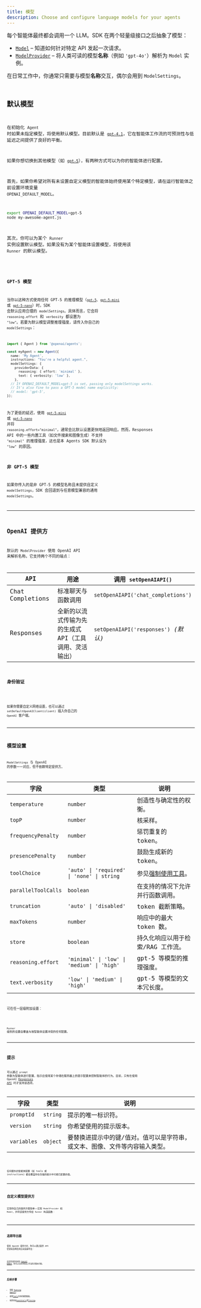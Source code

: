 ```yaml
---
title: 模型
description: Choose and configure language models for your agents
---
```



每个智能体最终都会调用一个 LLM。SDK 在两个轻量级接口之后抽象了模型：

- [`Model`](/openai-agents-js/openai/agents/interfaces/model) – 知道如何针对特定 API 发起一次请求。
- [`ModelProvider`](/openai-agents-js/openai/agents/interfaces/modelprovider) – 将人类可读的模型**名称**（例如 `'gpt‑4o'`）解析为 `Model` 实例。

在日常工作中，你通常只需要与模型**名称**交互，偶尔会用到 `ModelSettings`。

<Code
  lang="typescript"
  code={agentWithModelExample}
  title="为每个智能体指定模型"
/>

## 默认模型

在初始化 `Agent` 时如果未指定模型，将使用默认模型。目前默认是 [`gpt-4.1`](https://platform.openai.com/docs/models/gpt-4.1)，它在智能体工作流的可预测性与低延迟之间提供了良好的平衡。

如果你想切换到其他模型（如 [`gpt-5`](https://platform.openai.com/docs/models/gpt-5)），有两种方式可以为你的智能体进行配置。

首先，如果你希望对所有未设置自定义模型的智能体始终使用某个特定模型，请在运行智能体之前设置环境变量 `OPENAI_DEFAULT_MODEL`。

```bash
export OPENAI_DEFAULT_MODEL=gpt-5
node my-awesome-agent.js
```

其次，你可以为某个 `Runner` 实例设置默认模型。如果没有为某个智能体设置模型，将使用该 `Runner` 的默认模型。

<Code
  lang="typescript"
  code={runnerWithModelExample}
  title="为 Runner 设置默认模型"
/>

### GPT-5 模型

当你以这种方式使用任何 GPT-5 的推理模型（[`gpt-5`](https://platform.openai.com/docs/models/gpt-5)、[`gpt-5-mini`](https://platform.openai.com/docs/models/gpt-5-mini) 或 [`gpt-5-nano`](https://platform.openai.com/docs/models/gpt-5-nano)）时，SDK 会默认应用合理的 `modelSettings`。具体而言，它会将 `reasoning.effort` 和 `verbosity` 都设置为 `"low"`。若要为默认模型调整推理强度，请传入你自己的 `modelSettings`：

```ts
import { Agent } from '@openai/agents';

const myAgent = new Agent({
  name: 'My Agent',
  instructions: "You're a helpful agent.",
  modelSettings: {
    providerData: {
      reasoning: { effort: 'minimal' },
      text: { verbosity: 'low' },
    },
  // If OPENAI_DEFAULT_MODEL=gpt-5 is set, passing only modelSettings works.
  // It's also fine to pass a GPT-5 model name explicitly:
  // model: 'gpt-5',
});
```

为了更低的延迟，使用 [`gpt-5-mini`](https://platform.openai.com/docs/models/gpt-5-mini) 或 [`gpt-5-nano`](https://platform.openai.com/docs/models/gpt-5-nano) 并将 `reasoning.effort="minimal"`，通常会比默认设置更快地返回响应。然而，Responses API 中的一些内置工具（如文件搜索和图像生成）不支持 `"minimal"` 的推理强度，这也是本 Agents SDK 默认设为 `"low"` 的原因。

### 非 GPT-5 模型

如果你传入的是非 GPT‑5 的模型名称且未提供自定义 `modelSettings`，SDK 会回退到与任意模型兼容的通用 `modelSettings`。

---

## OpenAI 提供方

默认的 `ModelProvider` 使用 OpenAI API 来解析名称。它支持两个不同的端点：

| API              | 用途                                                   | 调用 `setOpenAIAPI()`                |
| ---------------- | ------------------------------------------------------ | ------------------------------------ |
| Chat Completions | 标准聊天与函数调用                                     | `setOpenAIAPI('chat_completions')`   |
| Responses        | 全新的以流式传输为先的生成式 API（工具调用、灵活输出） | `setOpenAIAPI('responses')` _(默认)_ |

### 身份验证

<Code
  lang="typescript"
  code={setDefaultOpenAIKeyExample}
  title="设置默认 OpenAI 密钥"
/>

如果你需要自定义网络设置，也可以通过 `setDefaultOpenAIClient(client)` 插入你自己的 `OpenAI` 客户端。

---

## 模型设置

`ModelSettings` 与 OpenAI 的参数一一对应，但不依赖特定提供方。

| 字段                | 类型                                       | 说明                                                                      |
| ------------------- | ------------------------------------------ | ------------------------------------------------------------------------- |
| `temperature`       | `number`                                   | 创造性与确定性的权衡。                                                    |
| `topP`              | `number`                                   | 核采样。                                                                  |
| `frequencyPenalty`  | `number`                                   | 惩罚重复的 token。                                                        |
| `presencePenalty`   | `number`                                   | 鼓励生成新的 token。                                                      |
| `toolChoice`        | `'auto' \| 'required' \| 'none' \| string` | 参见[强制使用工具](/openai-agents-js/zh/guides/agents#forcing-tool-use)。 |
| `parallelToolCalls` | `boolean`                                  | 在支持的情况下允许并行函数调用。                                          |
| `truncation`        | `'auto' \| 'disabled'`                     | token 截断策略。                                                          |
| `maxTokens`         | `number`                                   | 响应中的最大 token 数。                                                   |
| `store`             | `boolean`                                  | 持久化响应以用于检索/RAG 工作流。                                         |
| `reasoning.effort`  | `'minimal' \| 'low' \| 'medium' \| 'high'` | gpt-5 等模型的推理强度。                                                  |
| `text.verbosity`    | `'low' \| 'medium' \| 'high'`              | gpt-5 等模型的文本冗长度。                                                |

可在任一层级附加设置：

<Code lang="typescript" code={modelSettingsExample} title="模型设置" />

`Runner` 级别的设置会覆盖与按智能体设置冲突的任何配置。

---

## 提示

可以通过 `prompt` 参数为智能体进行配置，指示应使用某个存储在服务器上的提示配置来控制智能体的行为。目前，只有在使用 OpenAI [Responses API](https://platform.openai.com/docs/api-reference/responses) 时才支持该选项。

| 字段        | 类型     | 说明                                                                        |
| ----------- | -------- | --------------------------------------------------------------------------- |
| `promptId`  | `string` | 提示的唯一标识符。                                                          |
| `version`   | `string` | 你希望使用的提示版本。                                                      |
| `variables` | `object` | 要替换进提示中的键/值对。值可以是字符串，或文本、图像、文件等内容输入类型。 |

<Code lang="typescript" code={promptIdExample} title="带提示的智能体" />

任何额外的智能体配置（如 tools 或 instructions）都会覆盖你在存储的提示中可能已配置的值。

---

## 自定义模型提供方

实现你自己的提供方很简单——实现 `ModelProvider` 和 `Model`，并将该提供方传给 `Runner` 构造函数：

<Code
  lang="typescript"
  code={modelCustomProviderExample}
  title="最简自定义提供方"
/>

---

## 追踪导出器

使用 OpenAI 提供方时，你可以通过提供 API 密钥来选择启用自动追踪导出：

<Code
  lang="typescript"
  code={setTracingExportApiKeyExample}
  title="追踪导出器"
/>

这会将追踪发送到 [OpenAI 控制台](https://platform.openai.com/traces)，你可以在其中检查工作流的完整执行图。

---

## 后续步骤

- 探索 [Running Agents](/openai-agents-js/zh/guides/running-agents)。
- 使用[Tools](/openai-agents-js/zh/guides/tools)为你的模型赋能。
- 按需添加[Guardrails](/openai-agents-js/zh/guides/guardrails)或[Tracing](/openai-agents-js/zh/guides/tracing)。
